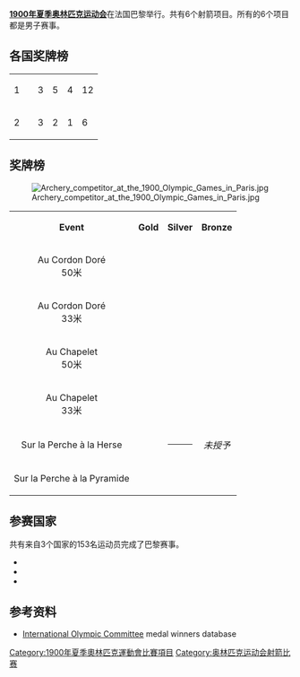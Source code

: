 '''[[1900年夏季奥林匹克运动会|1900年夏季奥林匹克运动会]]'''在法国巴黎举行。共有6个射箭项目。所有的6个项目都是男子赛事。

==各国奖牌榜==
{| {{RankedMedalTable}}
|- align=center
| 1 ||align=left| {{flagIOCteam|FRA|1900年夏季}} || 3 || 5 || 4 || 12
|- align=center
| 2 ||align=left| {{flagIOCteam|BEL|1900年夏季}} || 3 || 2 || 1 || 6
|}

==奖牌榜==
[[File:Archery_competitor_at_the_1900_Olympic_Games_in_Paris.jpg|thumb]]
{| class="wikitable"
|align="center"| '''Event'''
|align="center" bgcolor="gold"|'''Gold'''
|align="center" bgcolor="silver"|'''Silver'''
|align="center" bgcolor="CC9966"|'''Bronze'''
|-
| Au Cordon Doré <br> 50米<br />{{DetailsLink|1900年夏季奥林匹克运动会射箭比赛 – Au Cordon Doré 50 metres}}
| {{flagIOCmedalist|[[亨利·埃鲁安|亨利·埃鲁安]]|FRA|1900年夏季}}
| {{flagIOCmedalist|[[Hubert_Van_Innis|Hubert Van Innis]]|BEL|1900年夏季}}
| {{flagIOCmedalist|[[埃米尔·菲瑟|埃米尔·菲瑟]]|FRA|1900年夏季}}
|-
| Au Cordon Doré <br> 33米<br />{{DetailsLink|1900年夏季奥林匹克运动会射箭比赛 –  Au Cordon Doré 33 metres}}
| {{flagIOCmedalist|[[Hubert_Van_Innis|Hubert Van Innis]]|BEL|1900年夏季}}
| {{flagIOCmedalist|[[维克托·蒂博|维克托·蒂博]]|FRA|1900年夏季}}
| {{flagIOCmedalist|[[Charles_Frédéric_Petit|Charles Frédéric Petit]]|FRA|1900年夏季}}
|-
| Au Chapelet <br> 50米<br />{{DetailsLink|1900年夏季奥林匹克运动会射箭比赛 – Au Chapelet 50 metres}}
| {{flagIOCmedalist|[[欧仁·穆然|欧仁·穆然]]|FRA|1900年夏季}}
| {{flagIOCmedalist|[[Henri_Helle|Henri Helle]]|FRA|1900年夏季}}
| {{flagIOCmedalist|[[埃米尔·梅西耶|埃米尔·梅西耶]]|FRA|1900年夏季}}
|-
| Au Chapelet <br> 33米<br />{{DetailsLink|1900年夏季奥林匹克运动会射箭比赛 – Au Chapelet 33 metres}}
| {{flagIOCmedalist|[[Hubert_Van_Innis|Hubert Van Innis]]|BEL|1900年夏季}}
| {{flagIOCmedalist|[[维克托·蒂博|维克托·蒂博]]|FRA|1900年夏季}}
| {{flagIOCmedalist|[[Charles_Frédéric_Petit|Charles Frédéric Petit]]|FRA|1900年夏季}}
|-
| Sur la Perche à la Herse<br />{{DetailsLink|1900年夏季奥林匹克运动会射箭比赛 – Sur la Perche à la Herse}}
| {{flagIOCmedalist|[[Emmanuel_Foulon|Emmanuel Foulon]]|BEL|1900年夏季}}
| {{flagIOCmedalist|[[奥古斯特·塞吕里耶|奥古斯特·塞吕里耶]]|FRA|1900年夏季}}
----
{{flagIOCmedalist|[[Emile_Druart|Emile Druart]]|BEL|1900年夏季}}
|align=center| ''未授予''
|-
| Sur la Perche à la Pyramide<br />{{DetailsLink|1900年夏季奥林匹克运动会射箭比赛 – Sur la Perche à la Pyramide}}
| {{flagIOCmedalist|[[埃米尔·格吕米奥|埃米尔·格吕米奥]]|FRA|1900年夏季}}
| {{flagIOCmedalist|[[奥古斯特·塞吕里耶|奥古斯特·塞吕里耶]]|FRA|1900年夏季}}
| {{flagIOCmedalist|[[Louis_Glineux|Louis Glineux]]|BEL|1900年夏季}}
|}

==参赛国家==
共有来自3个国家的153名运动员完成了巴黎赛事。

* {{flagIOC|BEL|1900年夏季|18}}
* {{flagIOC|FRA|1900年夏季|129}}
* {{flagIOC|NED|1900年夏季|6}}

==参考资料==
* [http://olympic.org/uk/athletes/results/search_r_uk.asp International Olympic Committee]{{Wayback|url=http://olympic.org/uk/athletes/results/search_r_uk.asp |date=20020203033316 }} medal winners database

{{1900年夏季奥林匹克运动会比赛项目}}
{{奧林匹克運動會射箭比賽}}

[[Category:1900年夏季奧林匹克運動會比賽項目|Category:1900年夏季奧林匹克運動會比賽項目]]
[[Category:奥林匹克运动会射箭比赛|Category:奥林匹克运动会射箭比赛]]
